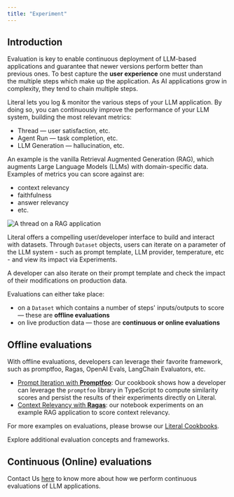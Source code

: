 ```yaml
---
title: "Experiment"
---
```


## Introduction

Evaluation is key to enable continuous deployment of LLM-based applications and guarantee that newer
versions perform better than previous ones. To best capture the **user experience** one must understand the
multiple steps which make up the application. As AI applications grow in complexity, they tend to chain 
multiple steps.

Literal lets you log & monitor the various steps of your LLM application. By doing so, you can continuously improve the performance of your LLM system, building the most relevant metrics:
- Thread &mdash; user satisfaction, etc.
- Agent Run &mdash; task completion, etc.
- LLM Generation &mdash; hallucination, etc.

An example is the vanilla Retrieval Augmented Generation (RAG), which augments Large Language Models
(LLMs) with domain-specific data. Examples of metrics you can score against are:
- context relevancy
- faithfulness
- answer relevancy
- etc.

<Frame caption="Vanilla RAG Thread">
  <img src="/images/rag-thread.png" alt="A thread on a RAG application" />
</Frame>

Literal offers a compelling user/developer interface to build and interact with datasets.
Through `Dataset` objects, users can iterate on a parameter of the LLM system - such as prompt template, LLM provider, temperature, etc - and view its impact via Experiments. 

A developer can also iterate on their prompt template and check the impact of their
modifications on production data. 

Evaluations can either take place:
- on a `Dataset` which contains a number of steps' inputs/outputs to score &mdash; these are **offline evaluations**
- on live production data &mdash; those are **continuous or online evaluations**


## Offline evaluations

With offline evaluations, developers can leverage their favorite framework, such as
promptfoo, Ragas, OpenAI Evals, LangChain Evaluators, etc.

- [Prompt Iteration with **Promptfoo**](https://github.com/Chainlit/literal-cookbook/tree/main/evaluation/typescript/prompt-iteration-promptfoo):
Our cookbook shows how a developer can leverage the `promptfoo` library in TypeScript to
compute similarity scores and persist the results of their experiments directly on Literal. 
- [Context Relevancy with **Ragas**](https://github.com/Chainlit/literal-cookbook/tree/main/evaluation/python): our notebook experiments on an example RAG
application to score context relevancy.

For more examples on evaluations, please browse our [Literal Cookbooks](https://github.com/Chainlit/literal-cookbook/tree/main/evaluation).

<Card title="Evaluation - Literal Cookbooks" icon="github" href="https://github.com/Chainlit/literal-cookbook/tree/main/evaluation">
Explore additional evaluation concepts and frameworks.
</Card>

## Continuous (Online) evaluations

Contact Us [here](https://cal.com/dan-constantini/15min) to know more about how we perform continuous
evaluations of LLM applications.

